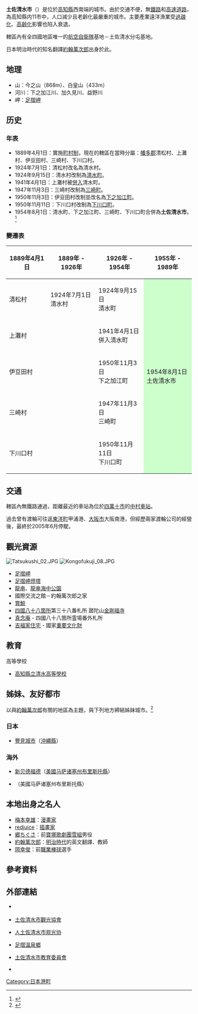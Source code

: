 {{日本都市
| 自治體名=土佐清水市
| 圖像=[[File:Ashizuri_Cape_07.JPG|240px]]
| 圖像說明=[[四國|四國]]最南端之地[[足摺岬|足摺岬]]{{Infobox mapframe|frame-width=240|zoom=08}}
| 市章=[[File:Tosashimizu_Kochi_chapter.JPG|100px]]
| 日文原名=土佐清水市
| 平假名=とさしみずし
| 羅馬字拼音=Tosashimizu-shi
| 都道府縣=高知縣
| 支廳=
| 編號=39209-0
| 面積=266.52
| 邊界未定=
| 人口=15,961
| 統計時間=2012年3月31日
| 自治體= [[四万十市|四万十市]]、[[宿毛市|宿毛市]]、[[大月町|大月町]]、[[三原村|三原村]]
| 花=[[山茶|山茶]]
| 樹=[[雀榕|雀榕]]
| 鳥=[[藍磯鶇|藍磯鶇]]
| 其他象徵物=
| 其他象徵=
| 市長=杉村章生
| 卸任日期=2013年6月7日
| 議員數=14
| 郵遞區號=787-0392
| 所在地=土佐清水市天神町11番2号<br>[[File:Tosashimizu-city-hall_feb2007.jpg|170px]]
| 電話號碼=880-82-1111
| 外部連結=http://www.city.tosashimizu.kochi.jp/ 
| 地圖=[[File:Tosashimizu_in_Kochi_Prefecture_Ja.svg|250px]]
| 註記=人口：[http://www.city.tosashimizu.kochi.jp/ 土佐清水是官方網頁]
}}
'''土佐清水市'''（{{jpn|j=土佐清水市|hg=とさしみずし|rm=Tosashimizu shi|f=y}}）是位於[[高知縣|高知縣]]西南端的城市。由於交通不便，無[[鐵路|鐵路]]和[[高速道路|高速道路]]，為高知縣内11市中，人口減少且老齡化最嚴重的城市。主要產業遠洋漁業受[[過疎化|過疎化]]、[[高齢化|高齢化]]影響也陷入衰退。

轄區內有全四國地區唯一的[[航空自衛隊|航空自衛隊]]基地－土佐清水分屯基地。

日本明治時代的知名翻譯[[約翰萬次郎|約翰萬次郎]]出身於此。

==地理==
*山：今之山（868m）、白皇山（433m）
*河川：下之加江川、加久見川、益野川
*岬：[[足摺岬|足摺岬]]

==历史==
===年表===
* 1889年4月1日：實施[[町村制|町村制]]，現在的轄區在當時分屬：[[幡多郡|幡多郡]]清松村、上灘村、伊豆田村、三崎村、下川口村。
* 1924年7月1日：清松村改名為清水村。
* 1924年9月15日：清水村改制為[[清水町_(高知縣)|清水町]]。
* 1941年4月1日：上灘村被[[市町村合併|併入]]清水町。
* 1947年11月3日：三崎村改制為[[三崎町|三崎町]]。
* 1950年11月3日：伊豆田村改制並改名為[[下之加江町|下之加江町]]。
* 1950年11月11日：下川口村改制為[[下川口町|下川口町]]。
* 1954年8月1日：清水町、下之加江町、三崎町、下川口町合併為'''土佐清水市'''。<ref>{{cite web| title=市の概要| url=http://www.city.tosashimizu.kochi.jp/outline/outline.html| publisher=土佐清水市政府| accessdate=2012-04-09| language=ja| deadurl=yes| archiveurl=https://web.archive.org/web/20120415050537/http://www.city.tosashimizu.kochi.jp/outline/outline.html| archivedate=2012-04-15}}</ref>

===變遷表===
{| class="wikitable" style="font-size:small"
! 1889年4月1日
! colspan=2 | 1889年 - 1926年
! colspan=2 | 1926年 - 1954年
! 1955年 - 1989年
! 1989年 - 現在
! 現在
|-
| 清松村
| 1924年7月1日<br>清水村
| colspan=2 | 1924年9月15日<br>清水町
| rowspan=5 colspan=4 style="background-color:#cfc;" | 1954年8月1日<br>土佐清水市
|-
| colspan=3 | 上灘村
| 1941年4月1日<br>併入清水町
|-
| colspan=3 | 伊豆田村
| 1950年11月3日<br>下之加江町
|-
| colspan=3 | 三崎村
| 1947年11月3日<br>三崎町
|-
| colspan=3 | 下川口村
| 1950年11月11日<br>下川口町
|}

==交通==
轄區內無鐵路通過，距離最近的車站為位於[[四萬十市|四萬十市]]的[[中村站_(日本)|中村車站]]。

過去曾有渡輪可往返[[東洋町|東洋町]]甲浦港、[[大阪市|大阪市]]大阪南港，但經歷兩家渡輪公司的經營後，最終於2005年6月停駛。

== 觀光資源 ==
[[File:Tatsukushi_02.JPG|thumb]]
[[File:Kongofukuji_08.JPG|thumb]]
* [[足摺岬|足摺岬]]
* [[足摺岬燈塔|足摺岬燈塔]]
* [[龍串|龍串]]、[[龍串海中公園|龍串海中公園]]
* 國際交流之館－約翰萬次郎之家
* [[賞鯨|賞鯨]]
* [[四國八十八箇所|四國八十八箇所]]第三十八番札所 蹉陀山[[金剛福寺|金剛福寺]]
* [[真念庵|真念庵]] - 四國八十八箇所霊場番外札所
* [[吉福家住宅|吉福家住宅]] - 國家[[重要文化財|重要文化財]]

==教育==
; 高等學校
* [[高知縣立清水高等學校|高知縣立清水高等學校]]

==姊妹、友好都市==
以與[[約翰萬次郎|約翰萬次郎]]有關的地區為主題，與下列地方締結姊妹城市。<ref>{{cite web| title=姉妹都市の紹介| url=http://www.city.tosashimizu.kochi.jp/john/j03.html| publisher=土佐清水市政府| accessdate=2012-04-09| language=ja| deadurl=yes| archiveurl=https://web.archive.org/web/20120408230039/http://www.city.tosashimizu.kochi.jp/john/j03.html| archivedate=2012-04-08}}</ref> 

===日本===
* [[豐見城市|豐見城市]]（[[沖繩縣|沖繩縣]]）

===海外===
* {{flagicon|USA}} [[新贝德福德_(马萨诸塞州)|新贝德福德]]（[[美國|美國]][[马萨诸塞州|马萨诸塞州]][[布里斯托縣_(麻薩諸塞州)|布里斯托縣]]）
* {{flagicon|USA}} {{Link-en|費爾黑文市|Fairhaven, Massachusetts}}（美國马萨诸塞州布里斯托縣）

== 本地出身之名人 ==

* [[梅本幸雄|梅本幸雄]]：[[漫畫家|漫畫家]]
* [[redjuice|redjuice]]：[[插畫家|插畫家]]
* [[郷ちぐさ|郷ちぐさ]]：前[[寶塚歌劇團|寶塚歌劇團]][[雪組_(寶塚歌劇團)|雪組]]男役
* [[約翰萬次郎|約翰萬次郎]]：[[明治時代|明治時代]]的英文翻譯、教師
* [[岡幸俊|岡幸俊]]：前[[職業棒球|職業棒球]]選手

==參考資料==
{{reflist}}

==外部連結==
{{commonscat|Tosashimizu, Kochi}}
* {{Ja}} {{official website}}
* {{Zh-tw}} [http://www.shimizu-kankou.com.t.cp.hp.transer.com/ 土佐清水市觀光協會] {{Wayback|url=http://www.shimizu-kankou.com.t.cp.hp.transer.com/ |date=20200812033815 }}
* {{Zh-cn}} [http://www.shimizu-kankou.com.c.cp.hp.transer.com/ 人土佐清水市观光协] {{Wayback|url=http://www.shimizu-kankou.com.c.cp.hp.transer.com/ |date=20200803225006 }}
* {{Ja}} [http://www.ashizuri-onsen.com/ 足摺溫泉鄉] {{Wayback|url=http://www.ashizuri-onsen.com/ |date=20210101235236 }}
* {{Ja}} [http://www.kochinet.ed.jp/shimizu-c/ 土佐清水市教育委員會] {{Wayback|url=http://www.kochinet.ed.jp/shimizu-c/ |date=20200627120259 }}
* {{osmrelation-inline|4036365}}

{{高知縣}}
{{Authority control}}

[[Category:日本港町|Category:日本港町]]